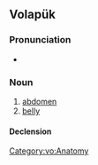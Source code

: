 {{also|balid}}
==Volapük==

===Pronunciation===
* {{IPA|vo|[bɛˈlid]}}

===Noun===
{{vo-noun}}

# [[abdomen]]
# [[belly]]

====Declension====
{{vo-decl-noun}}

[[Category:vo:Anatomy]]